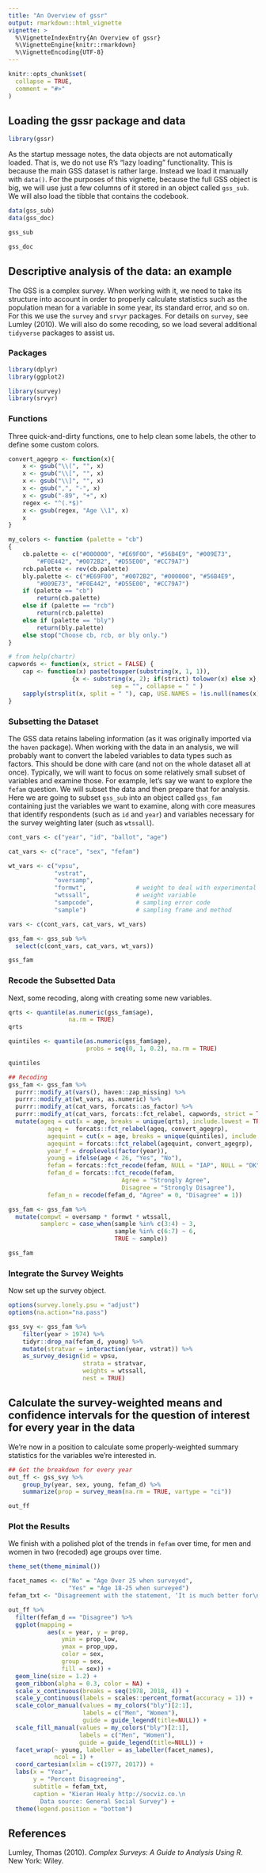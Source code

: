 ```yaml
---
title: "An Overview of gssr"
output: rmarkdown::html_vignette
vignette: >
  %\VignetteIndexEntry{An Overview of gssr}
  %\VignetteEngine{knitr::rmarkdown}
  %\VignetteEncoding{UTF-8}
---
```


```r
knitr::opts_chunk$set(
  collapse = TRUE,
  comment = "#>"
)
```

## Loading the gssr package and data

```r
library(gssr)
```

As the startup message notes, the data objects are not automatically loaded. That is, we do not use R's "lazy loading" functionality. This is because the main GSS dataset is rather large. Instead we load it manually with `data()`. For the purposes of this vignette, because the full GSS object is big, we will use just a few columns of it stored in an object called `gss_sub`. We will also load the tibble that contains the codebook.

```r
data(gss_sub)
data(gss_doc)

gss_sub

gss_doc

```

## Descriptive analysis of the data: an example

The GSS is a complex survey. When working with it, we need to take its structure into account in order to properly calculate statistics such as the population mean for a variable in some year, its standard error, and so on. For this we use the `survey` and `srvyr` packages. For details on `survey`, see Lumley (2010). We will also do some recoding, so we load several additional `tidyverse` packages to assist us.

### Packages

```r
library(dplyr)
library(ggplot2)

library(survey)
library(srvyr)
```


### Functions

Three quick-and-dirty functions, one to help clean some labels, the other to define some custom colors. 

```r
convert_agegrp <- function(x){
    x <- gsub("\\(", "", x)
    x <- gsub("\\[", "", x)
    x <- gsub("\\]", "", x)
    x <- gsub(",", "-", x)
    x <- gsub("-89", "+", x)
    regex <- "^(.*$)"
    x <- gsub(regex, "Age \\1", x)
    x
}

my_colors <- function (palette = "cb") 
{
    cb.palette <- c("#000000", "#E69F00", "#56B4E9", "#009E73", 
        "#F0E442", "#0072B2", "#D55E00", "#CC79A7")
    rcb.palette <- rev(cb.palette)
    bly.palette <- c("#E69F00", "#0072B2", "#000000", "#56B4E9", 
        "#009E73", "#F0E442", "#D55E00", "#CC79A7")
    if (palette == "cb") 
        return(cb.palette)
    else if (palette == "rcb") 
        return(rcb.palette)
    else if (palette == "bly") 
        return(bly.palette)
    else stop("Choose cb, rcb, or bly only.")
}

# from help(chartr)
capwords <- function(x, strict = FALSE) {
    cap <- function(x) paste(toupper(substring(x, 1, 1)),
                  {x <- substring(x, 2); if(strict) tolower(x) else x},
                             sep = "", collapse = " " )
    sapply(strsplit(x, split = " "), cap, USE.NAMES = !is.null(names(x)))
}

```

### Subsetting the Dataset

The GSS data retains labeling information (as it was originally imported via the `haven` package). When working with the data in an analysis, we will probably want to convert the labeled variables to data types such as factors. This should be done with care (and not on the whole dataset all at once). Typically, we will want to focus on some relatively small subset of variables and examine those. For example, let's say we want to explore the `fefam` question. We will subset the data and then prepare that for analysis. Here we are going to subset `gss_sub` into an object called `gss_fam` containing just the variables we want to examine, along with core measures that identify respondents (such as `id` and `year`) and variables necessary for the survey weighting later (such as `wtssall`).

```r
cont_vars <- c("year", "id", "ballot", "age")

cat_vars <- c("race", "sex", "fefam")

wt_vars <- c("vpsu",
             "vstrat",
             "oversamp",
             "formwt",              # weight to deal with experimental randomization
             "wtssall",             # weight variable
             "sampcode",            # sampling error code
             "sample")              # sampling frame and method

vars <- c(cont_vars, cat_vars, wt_vars)

gss_fam <- gss_sub %>%
  select(c(cont_vars, cat_vars, wt_vars))

gss_fam

```

### Recode the Subsetted Data

Next, some recoding, along with creating some new variables.

```r
qrts <- quantile(as.numeric(gss_fam$age), 
                 na.rm = TRUE)
qrts

quintiles <- quantile(as.numeric(gss_fam$age), 
                      probs = seq(0, 1, 0.2), na.rm = TRUE)

quintiles

## Recoding
gss_fam <- gss_fam %>%
  purrr::modify_at(vars(), haven::zap_missing) %>%
  purrr::modify_at(wt_vars, as.numeric) %>%
  purrr::modify_at(cat_vars, forcats::as_factor) %>%
  purrr::modify_at(cat_vars, forcats::fct_relabel, capwords, strict = TRUE) %>%
  mutate(ageq = cut(x = age, breaks = unique(qrts), include.lowest = TRUE),
           ageq =  forcats::fct_relabel(ageq, convert_agegrp),
           agequint = cut(x = age, breaks = unique(quintiles), include.lowest = TRUE),
           agequint = forcats::fct_relabel(agequint, convert_agegrp),
           year_f = droplevels(factor(year)),
           young = ifelse(age < 26, "Yes", "No"),
           fefam = forcats::fct_recode(fefam, NULL = "IAP", NULL = "DK", NULL = "NA"),
           fefam_d = forcats::fct_recode(fefam,
                                Agree = "Strongly Agree",
                                Disagree = "Strongly Disagree"),
           fefam_n = recode(fefam_d, "Agree" = 0, "Disagree" = 1))

gss_fam <- gss_fam %>% 
  mutate(compwt = oversamp * formwt * wtssall, 
         samplerc = case_when(sample %in% c(3:4) ~ 3, 
                              sample %in% c(6:7) ~ 6,
                              TRUE ~ sample))

gss_fam

```

### Integrate the Survey Weights 

Now set up the survey object.

```r

options(survey.lonely.psu = "adjust")
options(na.action="na.pass")

gss_svy <- gss_fam %>%
    filter(year > 1974) %>%
    tidyr::drop_na(fefam_d, young) %>%
    mutate(stratvar = interaction(year, vstrat)) %>%
    as_survey_design(id = vpsu,
                     strata = stratvar,
                     weights = wtssall,
                     nest = TRUE)
```

## Calculate the survey-weighted means and confidence intervals for the question of interest for every year in the data

We're now in a position to calculate some properly-weighted summary statistics for the variables we're interested in. 

```r
## Get the breakdown for every year
out_ff <- gss_svy %>%
    group_by(year, sex, young, fefam_d) %>%
    summarize(prop = survey_mean(na.rm = TRUE, vartype = "ci"))

out_ff
```

### Plot the Results

We finish with a polished plot of the trends in `fefam` over time, for men and women in two (recoded) age groups over time. 

```r
theme_set(theme_minimal())

facet_names <- c("No" = "Age Over 25 when surveyed", 
                 "Yes" = "Age 18-25 when surveyed")
fefam_txt <- "Disagreement with the statement, ‘It is much better for\neveryone involved if the man is the achiever outside the\nhome and the woman takes care of the home and family’"

out_ff %>% 
  filter(fefam_d == "Disagree") %>%
  ggplot(mapping = 
           aes(x = year, y = prop,
               ymin = prop_low, 
               ymax = prop_upp,
               color = sex, 
               group = sex, 
               fill = sex)) +
  geom_line(size = 1.2) +
  geom_ribbon(alpha = 0.3, color = NA) +
  scale_x_continuous(breaks = seq(1978, 2018, 4)) +
  scale_y_continuous(labels = scales::percent_format(accuracy = 1)) +
  scale_color_manual(values = my_colors("bly")[2:1],
                     labels = c("Men", "Women"),
                     guide = guide_legend(title=NULL)) +
  scale_fill_manual(values = my_colors("bly")[2:1],
                    labels = c("Men", "Women"),
                    guide = guide_legend(title=NULL)) +
  facet_wrap(~ young, labeller = as_labeller(facet_names),
             ncol = 1) +
  coord_cartesian(xlim = c(1977, 2017)) +
  labs(x = "Year",
       y = "Percent Disagreeing",
       subtitle = fefam_txt,
       caption = "Kieran Healy http://socviz.co.\n
         Data source: General Social Survey") +
  theme(legend.position = "bottom")
```

## References

Lumley, Thomas (2010). *Complex Surveys: A Guide to Analysis Using R*. New York: Wiley.

